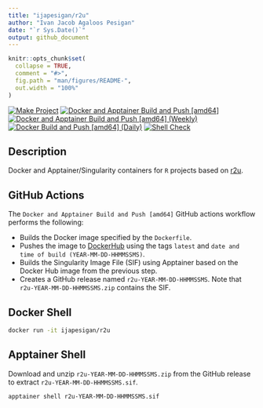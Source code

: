 ```yaml
---
title: "ijapesigan/r2u"
author: "Ivan Jacob Agaloos Pesigan"
date: "`r Sys.Date()`"
output: github_document
---
```


<!-- README.md is generated from .setup/readme/README.Rmd. Please edit that file -->

```r
knitr::opts_chunk$set(
  collapse = TRUE,
  comment = "#>",
  fig.path = "man/figures/README-",
  out.width = "100%"
)
```

<!-- badges: start -->
[![Make Project](https://github.com/ijapesigan/docker-r2u/actions/workflows/make.yml/badge.svg)](https://github.com/ijapesigan/docker-r2u/actions/workflows/make.yml)
[![Docker and Apptainer Build and Push [amd64]](https://github.com/ijapesigan/docker-r2u/actions/workflows/docker-apptainer-build-push-amd64.yml/badge.svg)](https://github.com/ijapesigan/docker-r2u/actions/workflows/docker-apptainer-build-push-amd64.yml)
[![Docker and Apptainer Build and Push [amd64] (Weekly)](https://github.com/ijapesigan/docker-r2u/actions/workflows/docker-apptainer-build-push-weekly-amd64.yml/badge.svg)](https://github.com/ijapesigan/docker-r2u/actions/workflows/docker-apptainer-build-push-weekly-amd64.yml)
[![Docker Build and Push [amd64] (Daily)](https://github.com/ijapesigan/docker-r2u/actions/workflows/docker-build-push-daily-amd64.yml/badge.svg)](https://github.com/ijapesigan/docker-r2u/actions/workflows/docker-build-push-daily-amd64.yml)
[![Shell Check](https://github.com/ijapesigan/docker-r2u/actions/workflows/shellcheck.yml/badge.svg)](https://github.com/ijapesigan/docker-r2u/actions/workflows/shellcheck.yml)
<!-- badges: end -->

## Description

Docker and Apptainer/Singularity containers for `R` projects based on [r2u](https://github.com/eddelbuettel/r2u/).

## GitHub Actions

The `Docker and Apptainer Build and Push [amd64]` GitHub actions workflow performs the following:

- Builds the Docker image specified by the `Dockerfile`.
- Pushes the image to [DockerHub](https://hub.docker.com/r/ijapesigan/r2u) using the tags `latest` and `date and time of build (YEAR-MM-DD-HHMMSSMS)`.
- Builds the Singularity Image File (SIF) using Apptainer based on the Docker Hub image from the previous step.
- Creates a GitHub release named `r2u-YEAR-MM-DD-HHMMSSMS`. Note that `r2u-YEAR-MM-DD-HHMMSSMS.zip` contains the SIF. 

## Docker Shell

```bash
docker run -it ijapesigan/r2u
```

## Apptainer Shell

Download and unzip `r2u-YEAR-MM-DD-HHMMSSMS.zip` from the GitHub release to extract `r2u-YEAR-MM-DD-HHMMSSMS.sif`.

```bash
apptainer shell r2u-YEAR-MM-DD-HHMMSSMS.sif
```
